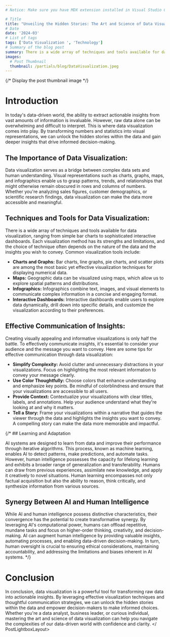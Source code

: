 ```yaml
---
# Notice: Make sure you have MDX extension installed in Visual Studio Code to see syntax highlighting

# Title
title: "Unveiling the Hidden Stories: The Art and Science of Data Visualization"
# Date
date: '2024-03'
# List of tags
tags: ['Data Visualization ', 'Technology']
# Summary of the blog post
summary: There is a wide array of techniques and tools available for data visualization, ranging from simple bar charts to sophisticated interactive dashboards.
images:
  # Post Thumbnail
  thumbnail: /partials/blog/DataVisualization.jpeg
---
```

<PostLightboxLayout>

{/* Display the post thumbnail image */}
<LightboxThumbnail />

# Introduction

In today's data-driven world, the ability to extract actionable insights from vast amounts of information is invaluable. However, raw data alone can be overwhelming and difficult to interpret. This is where data visualization comes into play. By transforming numbers and statistics into visual representations, we can unlock the hidden stories within the data and gain deeper insights that drive informed decision-making.

## The Importance of Data Visualization:

Data visualization serves as a bridge between complex data sets and human understanding. Visual representations such as charts, graphs, maps, and infographics enable us to grasp patterns, trends, and relationships that might otherwise remain obscured in rows and columns of numbers. Whether you're analyzing sales figures, customer demographics, or scientific research findings, data visualization can make the data more accessible and meaningful.

## Techniques and Tools for Data Visualization:

There is a wide array of techniques and tools available for data visualization, ranging from simple bar charts to sophisticated interactive dashboards. Each visualization method has its strengths and limitations, and the choice of technique often depends on the nature of the data and the insights you wish to convey. Common visualization tools include:

* **Charts and Graphs:** Bar charts, line graphs, pie charts, and scatter plots are among the most basic yet effective visualization techniques for displaying numerical data.
* **Maps:** Geographic data can be visualized using maps, which allow us to explore spatial patterns and distributions.
* **Infographics:** Infographics combine text, images, and visual elements to communicate complex information in a concise and engaging format.
* **Interactive Dashboards:** Interactive dashboards enable users to explore data dynamically, drill down into specific details, and customize the visualization according to their preferences.

## Effective Communication of Insights:

Creating visually appealing and informative visualizations is only half the battle. To effectively communicate insights, it's essential to consider your audience and the message you want to convey. Here are some tips for effective communication through data visualization:
* **Simplify Complexity:** Avoid clutter and unnecessary distractions in your visualizations. Focus on highlighting the most relevant information to convey your message clearly.
* **Use Color Thoughtfully:** Choose colors that enhance understanding and emphasize key points. Be mindful of colorblindness and ensure that your visualizations are accessible to all users.
* **Provide Context:** Contextualize your visualizations with clear titles, labels, and annotations. Help your audience understand what they're looking at and why it matters.
* **Tell a Story:** Frame your visualizations within a narrative that guides the viewer through the data and highlights the insights you want to convey. A compelling story can make the data more memorable and impactful.

{/* ## Learning and Adaptation

AI systems are designed to learn from data and improve their performance through iterative algorithms. This process, known as machine learning, enables AI to detect patterns, make predictions, and automate tasks. However, human intelligence possesses the capacity for lifelong learning and exhibits a broader range of generalization and transferability. Humans can draw from previous experiences, assimilate new knowledge, and apply it creatively to novel situations. Human learning encompasses not only factual acquisition but also the ability to reason, think critically, and synthesize information from various sources.

## Synergy Between AI and Human Intelligence

While AI and human intelligence possess distinctive characteristics, their convergence has the potential to create transformative synergy. By leveraging AI's computational power, humans can offload repetitive, mundane tasks and focus on higher-order thinking, creativity, and decision-making. AI can augment human intelligence by providing valuable insights, automating processes, and enabling data-driven decision-making. In turn, human oversight is crucial to ensuring ethical considerations, maintaining accountability, and addressing the limitations and biases inherent in AI systems. */}


# Conclusion

In conclusion, data visualization is a powerful tool for transforming raw data into actionable insights. By leveraging effective visualization techniques and thoughtful communication strategies, we can unlock the hidden stories within the data and empower decision-makers to make informed choices. Whether you're a data analyst, business leader, or curious individual, mastering the art and science of data visualization can help you navigate the complexities of our data-driven world with confidence and clarity.
</ PostLightboxLayout>
